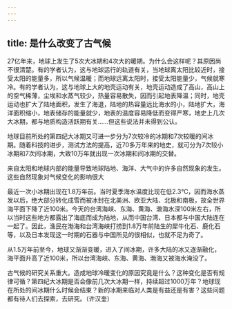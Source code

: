```yaml
---
---
---
```

title: 是什么改变了古气候
---




27亿年来，地球上发生了5次大冰期和4次大的暖期。为什么会这样呢？其原因尚不很清楚。有的学者认为，这与地球运行的轨道有关，当地球离太阳比较近时，接受太阳的能量多，所以气候温暖；而地球远离太阳时，接受太阳能量少，气候就寒冷。有的学者认为，这与地球上大的地壳运动有关，地壳运动造成了高山，高山上的空气稀薄，尘埃和水蒸气较少，热量容易散失，因而引起地表降温；同时，地壳运动也扩大了陆地面积，发生了海退，陆地的热容量远比海水的小，陆地扩大，海洋面积缩小，地表储存的能量就少，地表的温度容易降低而变得严寒，地史上几次大冰期，都与地质构造活跃期有关……但这些说法并未得到公认。

地球目前所处的第四纪大冰期又可进一步分为7次较冷的冰期和7次较暖的间冰期。随着科技的进步，测试方法的提高，近70多万年来的地史，就可分为7次较小冰期和7次间冰期，大致10万年就出现一次冰期和间冰期的交替。

来自太阳和地球内部的能量导致地球陆地、海洋、大气中的许多自然现象的发生。这些自然现象对气候变化的影响很大



最近一次小冰期出现在1.8万年前。当时夏季海水温度比现在低2.3℃，因而海水蒸发以后，绝大部分转化成雪而被冰封在北美洲、欧亚大陆、北极和南极，故全世界海平面下降了近100米。今天的台湾海峡、东海、黄海、渤海水深100米左右，所以当时这些地方都露出了海底而成为陆地，从而中国台湾、日本都与中国大陆连在一起了。因此，渔民在渤海和台湾海峡打捞到1.8万年前陆生的犀牛化石、鹿化石等，以及日本发现这一时期的石器与中国所见的很相似，也就不足为奇了。

从1.5万年前至今，地球又渐渐变暖，进入了间冰期，许多大陆的冰又逐渐融化，海平面升高了近100米，所以台湾海峡、东海、黄海、渤海又被海水淹没了。

古气候的研究关系重大。造成地球冷暖变化的原因究竟是什么？这种变化是否有规律可循？第四纪大冰期是否会像前几次大冰期一样，持续超过1000万年？地球现在所处的间冰期什么时候会结束？新的冰期来临对人类是有益还是有害？这些问题都有待人们去探索，去研究。（许汉奎）